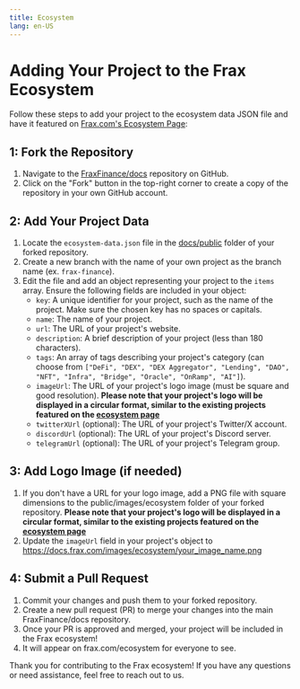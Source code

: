 ```yaml
---
title: Ecosystem
lang: en-US
---
```


# Adding Your Project to the Frax Ecosystem

Follow these steps to add your project to the ecosystem data JSON file and have it featured on [Frax.com's Ecosystem Page](https://www.frax.com/ecosystem):

## 1: Fork the Repository

1. Navigate to the [FraxFinance/docs](https://github.com/FraxFinance/docs) repository on GitHub.
2. Click on the "Fork" button in the top-right corner to create a copy of the repository in your own GitHub account.

## 2: Add Your Project Data

1. Locate the `ecosystem-data.json` file in the [docs/public](https://github.com/FraxFinance/docs/blob/master/public/ecosystem-data.json) folder of your forked repository.
2. Create a new branch with the name of your own project as the branch name (ex. `frax-finance`).
3. Edit the file and add an object representing your project to the `items` array. Ensure the following fields are included in your object:
   - `key`: A unique identifier for your project, such as the name of the project. Make sure the chosen key has no spaces or capitals.
   - `name`: The name of your project.
   - `url`: The URL of your project's website.
   - `description`: A brief description of your project (less than 180 characters).
   - `tags`: An array of tags describing your project's category (can choose from `["DeFi", "DEX", "DEX Aggregator", "Lending", "DAO", "NFT", "Infra", "Bridge", "Oracle", "OnRamp", "AI"]`).
   - `imageUrl`: The URL of your project's logo image (must be square and good resolution). **Please note that your project's logo will be displayed in a circular format, similar to the existing projects featured on the [ecosystem page](https://www.frax.com/ecosystem)**
   - `twitterXUrl` (optional): The URL of your project's Twitter/X account.
   - `discordUrl` (optional): The URL of your project's Discord server.
   - `telegramUrl` (optional): The URL of your project's Telegram group.

## 3: Add Logo Image (if needed)

1. If you don't have a URL for your logo image, add a PNG file with square dimensions to the public/images/ecosystem folder of your forked repository. **Please note that your project's logo will be displayed in a circular format, similar to the existing projects featured on the [ecosystem page](https://www.frax.com/ecosystem)**
2. Update the `imageUrl` field in your project's object to https://docs.frax.com/images/ecosystem/your_image_name.png

## 4: Submit a Pull Request

1. Commit your changes and push them to your forked repository.
2. Create a new pull request (PR) to merge your changes into the main FraxFinance/docs repository.
3. Once your PR is approved and merged, your project will be included in the Frax ecosystem!
4. It will appear on frax.com/ecosystem for everyone to see.

Thank you for contributing to the Frax ecosystem! If you have any questions or need assistance, feel free to reach out to us.
